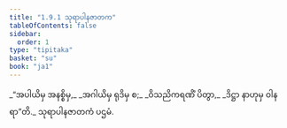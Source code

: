 ```yaml
---
title: "1.9.1 သုရာပါနဇာတက"
tableOfContents: false
sidebar:
  order: 1
type: "tipitaka"
basket: "su"
book: "ja1"
---
```



<DynamicBreadcrumb />

<Division number="81" book="ja1" e="ch" v="22" p="19">

<Paragraph number="180" type="verses" book="ja1">
_“အပါယိမှ အနစ္စိမှ,_  
_အဂါယိမှ ရုဒိမှ စ;_  
_ဝိသညိကရဏိံ ပိတွာ,_  
_ဒိဋ္ဌာ နာဟုမှ ဝါနရာ”တိ._  


</Paragraph>
</Division>

<Paragraph number="181" type="center" book="ja1">
သုရာပါနဇာတကံ ပဌမံ.
</Paragraph>